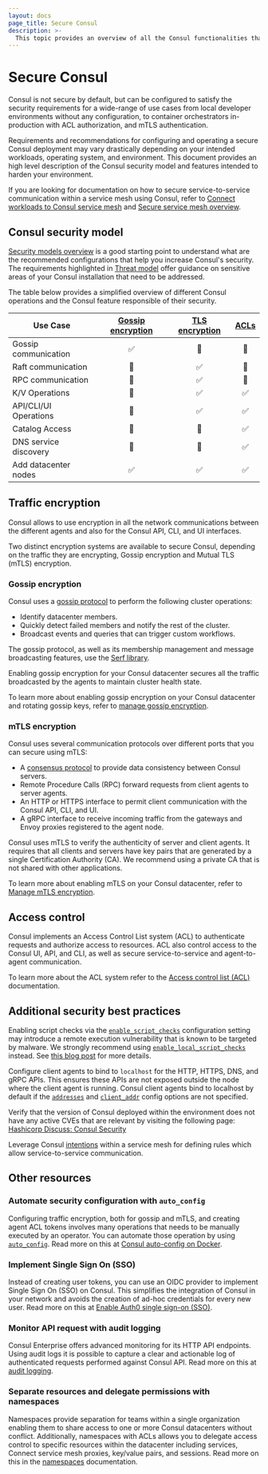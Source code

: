 ```yaml
---
layout: docs
page_title: Secure Consul
description: >-
  This topic provides an overview of all the Consul functionalities that contribute to increase its security. You can control access to Consul with access control lists (ACLs), encrypt its network traffic with gossip encryption/TLS, configure SSO or automatic configuration with an identity provider, or learn more about its security model.
---
```


# Secure Consul

Consul is not secure by default, but can be configured to satisfy the security requirements for a wide-range of use cases from local developer environments without any configuration, to container orchestrators in-production with ACL authorization, and mTLS authentication.

Requirements and recommendations for configuring and operating a secure Consul deployment may vary drastically depending on your intended workloads, operating system, and environment. This document provides an high level description of the Consul security model and features intended to harden your environment.

If you are looking for documentation on how to secure service-to-service communication within a service mesh using Consul, refer to [Connect workloads to Consul service mesh](/consul/docs/connect) and [Secure service mesh overview](/consul/docs/secure-mesh).

## Consul security model

[Security models overview](/consul/docs/secure/security-model) is a good starting point to understand what are the recommended configurations that help you increase Consul's security. The requirements highlighted in [Threat model](/consul/docs/secure/security-model/core#threat-model) offer guidance on sensitive areas of your Consul installation that need to be addressed.

The table below provides a simplified overview of different Consul operations and the Consul feature responsible of their security. 

| Use Case               | [Gossip encryption][gossip] | [TLS encryption][tls] | [ACLs][acl] |
| ---------------------- | :-------------------------: | :-------------------: | :---------: |
| Gossip communication   |   ✅                        |   🚫                  |   🚫         |
| Raft communication     |   🚫                        |   ✅                  |   🚫         |
| RPC communication      |   🚫                        |   ✅                  |   🚫         |
| K/V Operations         |   🚫                        |   ✅                  |   ✅         |
| API/CLI/UI Operations  |   🚫                        |   ✅                  |   ✅         |
| Catalog Access         |   🚫                        |   🚫                  |   ✅         |
| DNS service discovery  |   🚫                        |   🚫                  |   ✅         |
| Add datacenter nodes   |   ✅                        |   ✅                  |   ✅         |


[gossip]:/consul/docs/secure#gossip-encryption
[tls]:/consul/docs/secure#mtls-encryption
[acl]:/consul/docs/secure#access-control


## Traffic encryption

Consul allows to use encryption in all the network communications between the different agents and also for the Consul API, CLI, and UI interfaces.

Two distinct encryption systems are available to secure Consul, depending on the traffic they are encrypting, Gossip encryption and Mutual TLS (mTLS) encryption.

### Gossip encryption

Consul uses a [gossip protocol](/consul/docs/concept/gossip) to perform the following cluster operations:

- Identify datacenter members.
- Quickly detect failed members and notify the rest of the cluster.
- Broadcast events and queries that can trigger custom workflows.

The gossip protocol, as well as its membership management and message broadcasting features, use the [Serf library](https://github.com/hashicorp/serf/).

Enabling gossip encryption for your Consul datacenter secures all the traffic broadcasted by the agents to maintain cluster health state.

To learn more about enabling gossip encryption on your Consul datacenter and rotating gossip keys, refer to [manage gossip encryption](/consul/docs/secure/encryption/gossip/enable).

### mTLS encryption

Consul uses several communication protocols over different ports that you can secure using mTLS:

- A [consensus protocol](/consul/docs/concept/consensus) to provide data consistency between Consul servers.
- Remote Procedure Calls (RPC) forward requests from client agents to server agents.
- An HTTP or HTTPS interface to permit client communication with the Consul API, CLI, and UI.
- A gRPC interface to receive incoming traffic from the gateways and Envoy proxies registered to the agent node.

Consul uses mTLS to verify the authenticity of server and client agents. It requires that all clients and servers have key pairs that are generated by a single Certification Authority (CA). We recommend using a private CA that is not shared with other applications.

To learn more about enabling mTLS on your Consul datacenter, refer to [Manage mTLS encryption](/consul/docs/secure/encryption/tls/mtls).

## Access control

Consul implements an Access Control List system (ACL) to authenticate requests and authorize access to resources. ACL also control access to the Consul UI, API, and CLI, as well as secure service-to-service and agent-to-agent communication.

To learn more about the ACL system refer to the [Access control list (ACL)](/consul/docs/secure/acl) documentation.

## Additional security best practices

Enabling script checks via the [`enable_script_checks`](/consul/docs/reference/agent/configuration-file/general#_enable_script_checks) configuration setting may introduce a remote execution vulnerability that is known to be targeted by malware. We strongly recommend using [`enable_local_script_checks`](/consul/docs/reference/agent/configuration-file/general#_enable_local_script_checks) instead. See [this blog post](https://www.hashicorp.com/blog/protecting-consul-from-rce-risk-in-specific-configurations) for more details.

Configure client agents to bind to `localhost` for the HTTP, HTTPS, DNS, and gRPC APIs. This ensures these APIs are not exposed outside the node where the client agent is running. Consul client agents bind to localhost by default if the [`addresses`](/consul/docs/reference/agent/configuration-file/general#addresses) and [`client_addr`](/consul/docs/reference/agent/configuration-file/general#client_addr) config options are not specified.

Verify that the version of Consul deployed within the environment does not have any active CVEs that are relevant by visiting the following page:
[Hashicorp Discuss: Consul Security](https://discuss.hashicorp.com/tag/security-consul)

Leverage Consul [intentions](/consul/docs/secure-mesh/intention)
within a service mesh for defining rules which allow service-to-service
communication.

## Other resources

### Automate security configuration with `auto_config`

Configuring traffic encryption, both for gossip and mTLS, and creating agent ACL tokens involves many operations that needs to be manually executed by an operator. You can automate those operation by using [`auto_config`](/consul/docs/reference/agent/configuration-file/auto-config). Read more on this at [Consul auto-config on Docker](/consul/docs/secure/auto-config/docker). 

### Implement Single Sign On (SSO)

Instead of creating user tokens, you can use an OIDC provider to implement Single Sign On (SSO) on Consul. This simplifies the integration of Consul in your network and avoids the creation of ad-hoc credentials for every new user. Read more on this at [Enable Auth0 single sign-on (SSO)](/consul/docs/secure/sso/auth0).

### Monitor API request with audit logging <EnterpriseAlert inline /> 

Consul Enterprise offers advanced monitoring for its HTTP API endpoints. Using audit logs it is possible to capture a clear and actionable log of authenticated requests performed against Consul API. Read more on this at [audit logging](/consul/docs/monitor/log/audit).

### Separate resources and delegate permissions with namespaces <EnterpriseAlert inline /> 

Namespaces provide separation for teams within a single organization enabling them to share access to one or more Consul datacenters without conflict. Additionally, namespaces with ACLs allows you to delegate access control to specific resources within the datacenter including services, Connect service mesh proxies, key/value pairs, and sessions.
Read more on this in the [namespaces](/consul/docs/multi-tenant/namespace) documentation.
